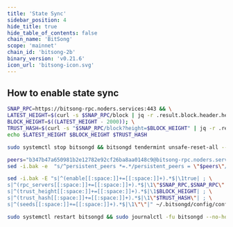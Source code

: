 ```yaml
---
title: 'State Sync'
sidebar_position: 4
hide_title: true
hide_table_of_contents: false
chain_name: 'BitSong'
scope: 'mainnet'
chain_id: 'bitsong-2b'
binary_version: 'v0.21.6'
icon_url: 'bitsong-icon.svg'
---
```



<PageTitle
  iconUrl="img/bitsong-icon.svg"
  title="BitSong State Sync"
  chainId="bitsong-2b"
  version="v0.21.6"
/>

## How to enable state sync

```bash
SNAP_RPC=https://bitsong-rpc.noders.services:443 && \
LATEST_HEIGHT=$(curl -s $SNAP_RPC/block | jq -r .result.block.header.height); \
BLOCK_HEIGHT=$((LATEST_HEIGHT - 2000)); \
TRUST_HASH=$(curl -s "$SNAP_RPC/block?height=$BLOCK_HEIGHT" | jq -r .result.block_id.hash) && \
echo $LATEST_HEIGHT $BLOCK_HEIGHT $TRUST_HASH
```

```bash
sudo systemctl stop bitsongd && bitsongd tendermint unsafe-reset-all --home ~/.bitsongd --keep-addr-book
```

```bash
peers="b347b47a650981b2e12782e92cf26ba8aa0148c9@bitsong-rpc.noders.services:16056"
sed -i.bak -e  "s/^persistent_peers *=.*/persistent_peers = \"$peers\"/" ~/.bitsongd/config/config.toml
```

```bash
sed -i.bak -E "s|^(enable[[:space:]]+=[[:space:]]+).*$|\1true| ; \
s|^(rpc_servers[[:space:]]+=[[:space:]]+).*$|\1\"$SNAP_RPC,$SNAP_RPC\"| ; \
s|^(trust_height[[:space:]]+=[[:space:]]+).*$|\1$BLOCK_HEIGHT| ; \
s|^(trust_hash[[:space:]]+=[[:space:]]+).*$|\1\"$TRUST_HASH\"| ; \
s|^(seeds[[:space:]]+=[[:space:]]+).*$|\1\"\"|" ~/.bitsongd/config/config.toml
```

```bash
sudo systemctl restart bitsongd && sudo journalctl -fu bitsongd --no-hostname -o cat
```
